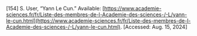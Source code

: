 \[154\]	S. User, “Yann Le Cun.” Available: [https://www.academie-sciences.fr/fr/Liste-des-membres-de-l-Academie-des-sciences-/-L/yann-le-cun.html](https://www.academie-sciences.fr/fr/Liste-des-membres-de-l-Academie-des-sciences-/-L/yann-le-cun.html). \[Accessed: Aug. 15, 2024\]